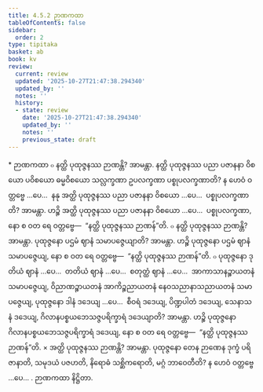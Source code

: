 ```yaml
---
title: 4.5.2 ဉာဏကထာ
tableOfContents: false
sidebar:
  order: 2
type: tipitaka
basket: ab
book: kv
review:
  current: review
  updated: '2025-10-27T21:47:38.294340'
  updated_by: ''
  notes: ''
  history:
  - state: review
    date: '2025-10-27T21:47:38.294340'
    updated_by: ''
    notes: ''
    previous_state: draft
---
```



<ReviewStatus review={frontmatter.review} showDetails={true} />

<HypothesisAnnotation frontmatter={frontmatter} />

<DynamicBreadcrumb />

<Paragraph type="center" book="kv">
* ဉာဏကထာ
</Paragraph>

<Division number="863" book="kv" e="ch" v="32" p="429">

<Paragraph number="2660" book="kv">
๐ နတ္ထိ ပုထုဇ္ဇနဿ ဉာဏန္တိ? အာမန္တာ. နတ္ထိ ပုထုဇ္ဇနဿ ပညာ ပဇာနနာ ဝိစယော ပဝိစယော ဓမ္မဝိစယော သလ္လက္ခဏာ ဥပလက္ခဏာ ပစ္စုပလက္ခဏာတိ? န ဟေဝံ ဝတ္တဗ္ဗေ …ပေ…  နနု အတ္ထိ ပုထုဇ္ဇနဿ ပညာ ပဇာနနာ ဝိစယော …ပေ…  ပစ္စုပလက္ခဏာတိ? အာမန္တာ. ဟဉ္စိ အတ္ထိ ပုထုဇ္ဇနဿ ပညာ ပဇာနနာ ဝိစယော …ပေ…  ပစ္စုပလက္ခဏာ, နော စ ဝတ ရေ ဝတ္တဗ္ဗေ—  “နတ္ထိ ပုထုဇ္ဇနဿ ဉာဏန်”တိ.
</Paragraph>

</Division>
<Division number="864" book="kv" e="ch" v="32" p="430">

<Paragraph number="2661" book="kv">
๐ နတ္ထိ ပုထုဇ္ဇနဿ ဉာဏန္တိ? အာမန္တာ. ပုထုဇ္ဇနော ပဌမံ ဈာနံ သမာပဇ္ဇေယျာတိ? အာမန္တာ. ဟဉ္စိ ပုထုဇ္ဇနော ပဌမံ ဈာနံ သမာပဇ္ဇေယျ, နော စ ဝတ ရေ ဝတ္တဗ္ဗေ—  “နတ္ထိ ပုထုဇ္ဇနဿ ဉာဏန်”တိ.
</Paragraph>

<Paragraph number="2662" book="kv">
๐ ပုထုဇ္ဇနော ဒုတိယံ ဈာနံ …ပေ…  တတိယံ ဈာနံ …ပေ…  စတုတ္ထံ ဈာနံ …ပေ…  အာကာသာနဉ္စာယတနံ သမာပဇ္ဇေယျ, ဝိညာဏဉ္စာယတနံ အာကိဉ္စညာယတနံ နေဝသညာနာသညာယတနံ သမာပဇ္ဇေယျ, ပုထုဇ္ဇနော ဒါနံ ဒဒေယျ …ပေ…  စီဝရံ ဒဒေယျ, ပိဏ္ဍပါတံ ဒဒေယျ, သေနာသနံ ဒဒေယျ, ဂိလာနပစ္စယဘေသဇ္ဇပရိက္ခာရံ ဒဒေယျာတိ? အာမန္တာ. ဟဉ္စိ ပုထုဇ္ဇနော ဂိလာနပစ္စယဘေသဇ္ဇပရိက္ခာရံ ဒဒေယျ, နော စ ဝတ ရေ ဝတ္တဗ္ဗေ—  “နတ္ထိ ပုထုဇ္ဇနဿ ဉာဏန်”တိ.
</Paragraph>

</Division>
<Division number="865" book="kv" e="ch" v="32" p="430">

<Paragraph number="2663" book="kv">
× အတ္ထိ ပုထုဇ္ဇနဿ ဉာဏန္တိ? အာမန္တာ. ပုထုဇ္ဇနော တေန ဉာဏေန ဒုက္ခံ ပရိဇာနာတိ, သမုဒယံ ပဇဟတိ, နိရောဓံ သစ္ဆိကရောတိ, မဂ္ဂံ ဘာဝေတီတိ? န ဟေဝံ ဝတ္တဗ္ဗေ …ပေ… .

</Paragraph>
</Division>

<Paragraph number="2664" type="center" book="kv">
ဉာဏကထာ နိဋ္ဌိတာ.
</Paragraph>